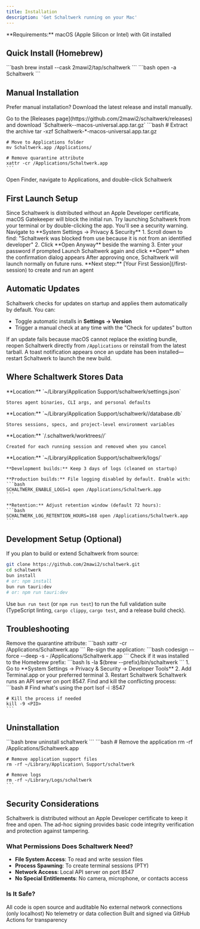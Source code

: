 ```yaml
---
title: Installation
description: 'Get Schaltwerk running on your Mac'
---
```


<Info>
  **Requirements:** macOS (Apple Silicon or Intel) with Git installed
</Info>

## Quick Install (Homebrew)

<Steps>
  <Step title="Install Schaltwerk">
    ```bash
    brew install --cask 2mawi2/tap/schaltwerk
    ```
  </Step>

  <Step title="Launch the app">
    ```bash
    open -a Schaltwerk
    ```
  </Step>
</Steps>

## Manual Installation

Prefer manual installation? Download the latest release and install manually.

<Steps>
  <Step title="Download the application">
    Go to the [Releases page](https://github.com/2mawi2/schaltwerk/releases) and download `Schaltwerk-<version>-macos-universal.app.tar.gz`
  </Step>

  <Step title="Extract and install">
    ```bash
    # Extract the archive
    tar -xzf Schaltwerk-*-macos-universal.app.tar.gz

    # Move to Applications folder
    mv Schaltwerk.app /Applications/

    # Remove quarantine attribute
    xattr -cr /Applications/Schaltwerk.app
    ```
  </Step>

  <Step title="Launch from Applications">
    Open Finder, navigate to Applications, and double-click Schaltwerk
  </Step>
</Steps>

## First Launch Setup

<Warning>
  Since Schaltwerk is distributed without an Apple Developer certificate, macOS Gatekeeper will block the initial run.
</Warning>

<Steps>
  <Step title="Attempt first launch">
    Try launching Schaltwerk from your terminal or by double-clicking the app. You'll see a security warning.
  </Step>

  <Step title="Open System Settings">
    Navigate to **System Settings → Privacy & Security**
  </Step>

  <Step title="Approve the application">
    1. Scroll down to find: "Schaltwerk was blocked from use because it is not from an identified developer"
    2. Click **Open Anyway** beside the warning
    3. Enter your password if prompted
  </Step>

  <Step title="Confirm launch">
    Launch Schaltwerk again and click **Open** when the confirmation dialog appears
  </Step>
</Steps>

<Check>
  After approving once, Schaltwerk will launch normally on future runs.
</Check>

<Tip>
  **Next step:** [Your First Session](/first-session) to create and run an agent
</Tip>

## Automatic Updates

Schaltwerk checks for updates on startup and applies them automatically by default. You can:

- Toggle automatic installs in **Settings → Version**
- Trigger a manual check at any time with the "Check for updates" button

If an update fails because macOS cannot replace the existing bundle, reopen Schaltwerk directly from `/Applications` or reinstall from the latest tarball. A toast notification appears once an update has been installed—restart Schaltwerk to launch the new build.

## Where Schaltwerk Stores Data

<AccordionGroup>
  <Accordion title="App Settings">
    **Location:** `~/Library/Application Support/schaltwerk/settings.json`

    Stores agent binaries, CLI args, and personal defaults
  </Accordion>

  <Accordion title="Project State">
    **Location:** `~/Library/Application Support/schaltwerk/<project-name>/database.db`

    Stores sessions, specs, and project-level environment variables
  </Accordion>

  <Accordion title="Git Worktrees">
    **Location:** `<repo>/.schaltwerk/worktrees/<session-name>/`

    Created for each running session and removed when you cancel
  </Accordion>

  <Accordion title="Logs">
    **Location:** `~/Library/Application Support/schaltwerk/logs/`

    **Development builds:** Keep 3 days of logs (cleaned on startup)

    **Production builds:** File logging disabled by default. Enable with:
    ```bash
    SCHALTWERK_ENABLE_LOGS=1 open /Applications/Schaltwerk.app
    ```

    **Retention:** Adjust retention window (default 72 hours):
    ```bash
    SCHALTWERK_LOG_RETENTION_HOURS=168 open /Applications/Schaltwerk.app
    ```
  </Accordion>
</AccordionGroup>

## Development Setup (Optional)

If you plan to build or extend Schaltwerk from source:

```bash
git clone https://github.com/2mawi2/schaltwerk.git
cd schaltwerk
bun install
# or: npm install
bun run tauri:dev
# or: npm run tauri:dev
```

Use `bun run test` (or `npm run test`) to run the full validation suite (TypeScript linting, `cargo clippy`, `cargo test`, and a release build check).

## Troubleshooting

<AccordionGroup>
  <Accordion title="Schaltwerk is damaged and can't be opened">
    Remove the quarantine attribute:
    ```bash
    xattr -cr /Applications/Schaltwerk.app
    ```
  </Accordion>

  <Accordion title="The application Schaltwerk can't be opened">
    Re-sign the application:
    ```bash
    codesign --force --deep -s - /Applications/Schaltwerk.app
    ```
  </Accordion>

  <Accordion title="App doesn't appear in Applications after Homebrew install">
    Check if it was installed to the Homebrew prefix:
    ```bash
    ls -la $(brew --prefix)/bin/schaltwerk
    ```
  </Accordion>

  <Accordion title="Terminal permissions issues">
    1. Go to **System Settings → Privacy & Security → Developer Tools**
    2. Add Terminal.app or your preferred terminal
    3. Restart Schaltwerk
  </Accordion>

  <Accordion title="Port 8547 already in use">
    Schaltwerk runs an API server on port 8547. Find and kill the conflicting process:
    ```bash
    # Find what's using the port
    lsof -i :8547

    # Kill the process if needed
    kill -9 <PID>
    ```
  </Accordion>
</AccordionGroup>

## Uninstallation

<Tabs>
  <Tab title="Homebrew">
    ```bash
    brew uninstall schaltwerk
    ```
  </Tab>
  <Tab title="Manual">
    ```bash
    # Remove the application
    rm -rf /Applications/Schaltwerk.app

    # Remove application support files
    rm -rf ~/Library/Application\ Support/schaltwerk

    # Remove logs
    rm -rf ~/Library/Logs/schaltwerk
    ```
  </Tab>
</Tabs>

## Security Considerations

<Info>
  Schaltwerk is distributed without an Apple Developer certificate to keep it free and open. The ad-hoc signing provides basic code integrity verification and protection against tampering.
</Info>

### What Permissions Does Schaltwerk Need?

- **File System Access**: To read and write session files
- **Process Spawning**: To create terminal sessions (PTY)
- **Network Access**: Local API server on port 8547
- **No Special Entitlements**: No camera, microphone, or contacts access

### Is It Safe?

<Check>All code is open source and auditable</Check>
<Check>No external network connections (only localhost)</Check>
<Check>No telemetry or data collection</Check>
<Check>Built and signed via GitHub Actions for transparency</Check>
